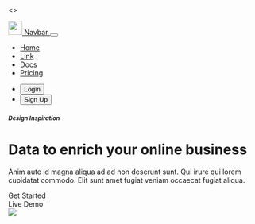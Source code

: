 <>
  <nav className="navbar navbar-expand-lg navbar-light bg-dark py-3">
    <div className="container-fluid">
      <a className="navbar-brand pe-3" href="#">
        <img className="img-fluid" src="/logo.svg" width="28" />
        <span className="ms-3 fw-bold text-white">Navbar</span>
      </a>
      <button
        className="navbar-toggler"
        type="button"
        data-bs-toggle="collapse"
        data-bs-target="#simpleNav"
        aria-controls="simpleNav"
        aria-expanded="false"
        aria-label="Toggle navigation"
      >
        <span className="navbar-toggler-icon"></span>
      </button>
      <div className="collapse navbar-collapse" id="simpleNav">
        <ul className="navbar-nav me-auto mb-2 mb-lg-0">
          <li className="nav-item">
            <a
              className="nav-link text-white fw-bold"
              aria-current="page"
              href="#"
            >
              Home
            </a>
          </li>
          <li className="nav-item">
            <a className="nav-link text-white fw-bold" href="#">
              Link
            </a>
          </li>
          <li className="nav-item">
            <a className="nav-link text-white fw-bold" href="#">
              Docs
            </a>
          </li>
          <li className="nav-item">
            <a className="nav-link text-white fw-bold" href="#">
              Pricing
            </a>
          </li>
        </ul>
        <ul className="navbar-nav justify-content-end">
          <li className="nav-item pe-3">
            <button className="btn btn-outline-primary shadow-sm">Login</button>
          </li>
          <li className="nav-item ">
            <button className="btn btn-primary shadow-sm">Sign Up</button>
          </li>
        </ul>
      </div>
    </div>
  </nav>
  <div className="bg-dark" style={{ height: "80vh" }}>
    <div className="container h-100">
      <div className="row h-100 mt-n4 justify-content-center">
        <div className="col-md-7 align-self-center">
          <h5 className="mb-3">
            <small className="text-muted text-white text-uppercase">
              Design Inspiration
            </small>
          </h5>
          <h1 className="display-4 fw-bold text-white mb-3">
            Data to enrich your
            <span className="text-primary"> online business</span>
          </h1>
          <p className="mb-4 lead text-white">
            Anim aute id magna aliqua ad ad non deserunt sunt. Qui irure qui
            lorem cupidatat commodo. Elit sunt amet fugiat veniam occaecat
            fugiat aliqua.
          </p>
          <div className="btn btn-primary btn-lg">Get Started</div>
          <div className="btn btn-outline-primary btn-lg ms-3">Live Demo</div>
        </div>
        <div className="col-md-5 align-self-center">
          <img
            className="mx-auto img-fluid"
            src="/undraw_absorbed_in_xahs.svg"
          />
        </div>
      </div>
    </div>
  </div>
</>
